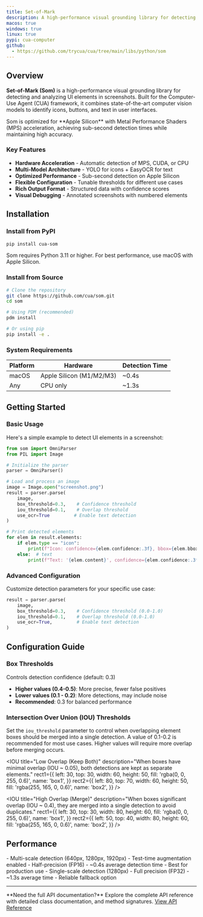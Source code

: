 ```yaml
---
title: Set-of-Mark
description: A high-performance visual grounding library for detecting and analyzing UI elements in screenshots.
macos: true
windows: true
linux: true
pypi: cua-computer
github:
  - https://github.com/trycua/cua/tree/main/libs/python/som
---
```



## Overview

**Set-of-Mark (Som)** is a high-performance visual grounding library for detecting and analyzing UI elements in screenshots. Built for the Computer-Use Agent (CUA) framework, it combines state-of-the-art computer vision models to identify icons, buttons, and text in user interfaces.

<Callout type="info">
  Som is optimized for **Apple Silicon** with Metal Performance Shaders (MPS)
  acceleration, achieving sub-second detection times while maintaining high
  accuracy.
</Callout>

### Key Features

- **Hardware Acceleration** - Automatic detection of MPS, CUDA, or CPU
- **Multi-Model Architecture** - YOLO for icons + EasyOCR for text
- **Optimized Performance** - Sub-second detection on Apple Silicon
- **Flexible Configuration** - Tunable thresholds for different use cases
- **Rich Output Format** - Structured data with confidence scores
- **Visual Debugging** - Annotated screenshots with numbered elements

## Installation

### Install from PyPI

```bash
pip install cua-som
```

<Callout type="warning">
  Som requires Python 3.11 or higher. For best performance, use macOS with Apple
  Silicon.
</Callout>

### Install from Source

```bash
# Clone the repository
git clone https://github.com/cua/som.git
cd som

# Using PDM (recommended)
pdm install

# Or using pip
pip install -e .
```

### System Requirements

| Platform | Hardware                 | Detection Time |
| -------- | ------------------------ | -------------- |
| macOS    | Apple Silicon (M1/M2/M3) | ~0.4s          |
| Any      | CPU only                 | ~1.3s          |

## Getting Started

### Basic Usage

Here's a simple example to detect UI elements in a screenshot:

```python
from som import OmniParser
from PIL import Image

# Initialize the parser
parser = OmniParser()

# Load and process an image
image = Image.open("screenshot.png")
result = parser.parse(
    image,
    box_threshold=0.3,    # Confidence threshold
    iou_threshold=0.1,    # Overlap threshold
    use_ocr=True         # Enable text detection
)

# Print detected elements
for elem in result.elements:
    if elem.type == "icon":
        print(f"Icon: confidence={elem.confidence:.3f}, bbox={elem.bbox.coordinates}")
    else:  # text
        print(f"Text: '{elem.content}', confidence={elem.confidence:.3f}")
```

### Advanced Configuration

Customize detection parameters for your specific use case:

```python
result = parser.parse(
    image,
    box_threshold=0.3,    # Confidence threshold (0.0-1.0)
    iou_threshold=0.1,    # Overlap threshold (0.0-1.0)
    use_ocr=True,         # Enable text detection
)
```

## Configuration Guide

### Box Thresholds

Controls detection confidence (default: 0.3)

- **Higher values (0.4-0.5)**: More precise, fewer false positives
- **Lower values (0.1 - 0.2)**: More detections, may include noise
- **Recommended**: 0.3 for balanced performance

### Intersection Over Union (IOU) Thresholds

Set the `iou_threshold` parameter to control when overlapping element boxes should be merged into a single detection. A value of 0.1-0.2 is recommended for most use cases. Higher values will require more overlap before merging occurs.

<div class="flex gap-x-6">

<IOU
  title="Low Overlap (Keep Both)"
  description="When boxes have minimal overlap (IOU ~ 0.05), both detections are kept as separate elements."
  rect1={{
    left: 30,
    top: 30,
    width: 60,
    height: 50,
    fill: 'rgba(0, 0, 255, 0.6)',
    name: 'box1',
  }}
  rect2={{
    left: 80,
    top: 70,
    width: 60,
    height: 50,
    fill: 'rgba(255, 165, 0, 0.6)',
    name: 'box2',
  }}
/>

<IOU
  title="High Overlap (Merge)"
  description="When boxes significant overlap (IOU ~ 0.4), they are merged into a single detection to avoid duplicates."
  rect1={{
      left: 30,
      top: 30,
      width: 80,
      height: 60,
      fill: 'rgba(0, 0, 255, 0.6)',
      name: 'box1',
    }}
  rect2={{
      left: 50,
      top: 40,
      width: 80,
      height: 60,
      fill: 'rgba(255, 165, 0, 0.6)',
      name: 'box2',
    }}
/>
</div>

## Performance

<Cards>
  <Card title="Metal Performance Shaders (Apple Silicon)" description="Best performance on macOS">
    - Multi-scale detection (640px, 1280px, 1920px) 
    - Test-time augmentation enabled
    - Half-precision (FP16) 
    - ~0.4s average detection time
    - Best for production use
  </Card>

  <Card title="CPU Fallback" description="Universal compatibility">
    - Single-scale detection (1280px) 
    - Full precision (FP32) 
    - ~1.3s average time
    - Reliable fallback option
  </Card>
</Cards>

---

<Callout type="info">
  **Need the full API documentation?**
  <span className="w-full">
    Explore the complete API reference with detailed class documentation, and
    method signatures.
  </span>
  <a
    href="/api/som"
    className={cn(
      buttonVariants({
        color: 'secondary',
      }),
      'no-underline h-10'
    )}>
    View API Reference
    <ChevronRight size={18} />
  </a>
</Callout>
